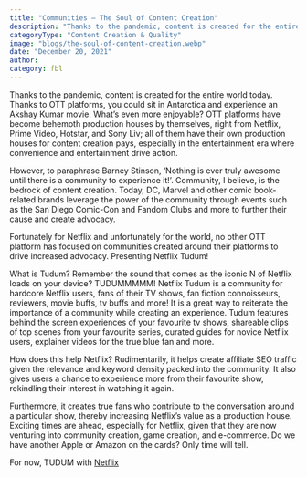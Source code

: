 ```yaml
---
title: "Communities – The Soul of Content Creation"
description: "Thanks to the pandemic, content is created for the entire world today. Thanks to OTT platforms, you could sit in Antarctica and experience an Akshay Kumar movie. "
categoryType: "Content Creation & Quality"
image: "blogs/the-soul-of-content-creation.webp"
date: "December 20, 2021"
author:
category: fbl
---
```


Thanks to the pandemic, content is created for the entire world today. Thanks to OTT platforms, you could sit in Antarctica and experience an Akshay Kumar movie. What’s even more enjoyable? OTT platforms have become behemoth production houses by themselves, right from Netflix, Prime Video, Hotstar, and Sony Liv; all of them have their own production houses for content creation pays, especially in the entertainment era where convenience and entertainment drive action.

However, to paraphrase Barney Stinson, ‘Nothing is ever truly awesome until there is a community to experience it!’. Community, I believe, is the bedrock of content creation. Today, DC, Marvel and other comic book-related brands leverage the power of the community through events such as the San Diego Comic-Con and Fandom Clubs and more to further their cause and create advocacy.

Fortunately for Netflix and unfortunately for the world, no other OTT platform has focused on communities created around their platforms to drive increased advocacy. Presenting Netflix Tudum!

What is Tudum? Remember the sound that comes as the iconic N of Netflix loads on your device? TUDUMMMMM! Netflix Tudum is a community for hardcore Netflix users, fans of their TV shows, fan fiction connoisseurs, reviewers, movie buffs, tv buffs and more! It is a great way to reiterate the importance of a community while creating an experience. Tudum features behind the screen experiences of your favourite tv shows, shareable clips of top scenes from your favourite series, curated guides for novice Netflix users, explainer videos for the true blue fan and more.

How does this help Netflix? Rudimentarily, it helps create affiliate SEO traffic given the relevance and keyword density packed into the community. It also gives users a chance to experience more from their favourite show, rekindling their interest in watching it again.

Furthermore, it creates true fans who contribute to the conversation around a particular show, thereby increasing Netflix’s value as a production house. Exciting times are ahead, especially for Netflix, given that they are now venturing into community creation, game creation, and e-commerce. Do we have another Apple or Amazon on the cards? Only time will tell.

For now, TUDUM with <a href="https://www.netflix.com/tudum." target="_blank">Netflix </a>
